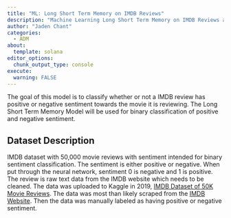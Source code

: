 ```yaml
---
title: "ML: Long Short Term Memory on IMDB Reviews"
description: "Machine Learning Long Short Term Memory on IMDB Reviews and Sentiment"
author: "Jaden Chant"
categories:
  - ADM
about:
  template: solana
editor_options: 
  chunk_output_type: console
execute:
  warning: FALSE
---
```


The goal of this model is to classify whether or not a IMDB review has positive or negative sentiment towards the movie it is reviewing. The Long Short Term Memory Model will be used for binary classification of positive and negative sentiment.

## Dataset Description

IMDB dataset with 50,000 movie reviews with sentiment intended for binary sentiment classification. The sentiment is either positive or negative. When put through the neural network, sentiment 0 is negative and 1 is positive. The review is raw text data from the IMDB website which needs to be cleaned. The data was uploaded to Kaggle in 2019, [IMDB Dataset of 50K Movie Reviews](https://www.kaggle.com/datasets/lakshmi25npathi/imdb-dataset-of-50k-movie-reviews). The data was most than likely scraped from the [IMDB Website](https://www.imdb.com/). Then the data was manually labeled as having positive or negative sentiment.